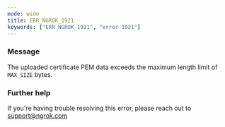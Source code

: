 ```yaml
---
mode: wide
title: ERR_NGROK_1921
keywords: ["ERR_NGROK_1921", "error 1921"]
---
```


### Message

The uploaded certificate PEM data exceeds the maximum length limit of `MAX_SIZE` bytes.

### Further help

If you're having trouble resolving this error, please reach out to [support@ngrok.com](mailto:support@ngrok.com?subject=Help%20with%20ERR_NGROK_1921)
